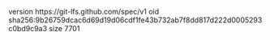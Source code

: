 version https://git-lfs.github.com/spec/v1
oid sha256:9b26759dcac6d69d19d06cdf1fe43b732ab7f8dd817d222d0005293c0bd9c9a3
size 7701
